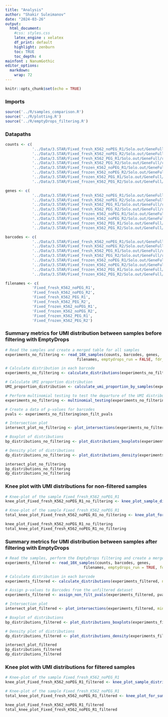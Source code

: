 ```yaml
---
title: "Analysis"
author: "Shakir Suleimanov"
date: "2024-03-26"
output: 
  html_document:
    #css: styles.css
    latex_engine : xelatex
    df_print: default
    highlight: zenburn
    toc: TRUE
    toc_depth: 4
mainfont : NanumGothic    
editor_options: 
  markdown: 
    wrap: 72
---
```


```r
knitr::opts_chunk$set(echo = TRUE)
```

### Imports
```r
source('../R/samples_comparison.R')
source('../R/plotting.R')
source('../R/emptyDrops_filtering.R')
```


### Datapaths
```r
counts <- c(
            '../Data/3.STAR/Fixed_fresh_K562_noPEG_R1/Solo.out/GeneFull/raw/matrix.mtx',
            '../Data/3.STAR/Fixed_fresh_K562_noPEG_R2/Solo.out/GeneFull/raw/matrix.mtx',
            '../Data/3.STAR/Fixed_fresh_K562_PEG_R1/Solo.out/GeneFull/raw/matrix.mtx',
            '../Data/3.STAR/Fixed_fresh_K562_PEG_R2/Solo.out/GeneFull/raw/matrix.mtx',
            '../Data/3.STAR/Fixed_frozen_K562_noPEG_R1/Solo.out/GeneFull/raw/matrix.mtx',
            '../Data/3.STAR/Fixed_frozen_K562_noPEG_R2/Solo.out/GeneFull/raw/matrix.mtx',
            '../Data/3.STAR/Fixed_frozen_K562_PEG_R1/Solo.out/GeneFull/raw/matrix.mtx',
            '../Data/3.STAR/Fixed_frozen_K562_PEG_R2/Solo.out/GeneFull/raw/matrix.mtx')

genes <- c(
            '../Data/3.STAR/Fixed_fresh_K562_noPEG_R1/Solo.out/GeneFull/raw/features.tsv',
            '../Data/3.STAR/Fixed_fresh_K562_noPEG_R2/Solo.out/GeneFull/raw/features.tsv',
            '../Data/3.STAR/Fixed_fresh_K562_PEG_R1/Solo.out/GeneFull/raw/features.tsv',
            '../Data/3.STAR/Fixed_fresh_K562_PEG_R2/Solo.out/GeneFull/raw/features.tsv',
            '../Data/3.STAR/Fixed_frozen_K562_noPEG_R1/Solo.out/GeneFull/raw/features.tsv',
            '../Data/3.STAR/Fixed_frozen_K562_noPEG_R2/Solo.out/GeneFull/raw/features.tsv',
            '../Data/3.STAR/Fixed_frozen_K562_PEG_R1/Solo.out/GeneFull/raw/features.tsv',
            '../Data/3.STAR/Fixed_frozen_K562_PEG_R2/Solo.out/GeneFull/raw/features.tsv')

barcodes <- c(
            '../Data/3.STAR/Fixed_fresh_K562_noPEG_R1/Solo.out/GeneFull/raw/barcodes.tsv',
            '../Data/3.STAR/Fixed_fresh_K562_noPEG_R2/Solo.out/GeneFull/raw/barcodes.tsv',
            '../Data/3.STAR/Fixed_fresh_K562_PEG_R1/Solo.out/GeneFull/raw/barcodes.tsv',
            '../Data/3.STAR/Fixed_fresh_K562_PEG_R2/Solo.out/GeneFull/raw/barcodes.tsv',
            '../Data/3.STAR/Fixed_frozen_K562_noPEG_R1/Solo.out/GeneFull/raw/barcodes.tsv',
            '../Data/3.STAR/Fixed_frozen_K562_noPEG_R2/Solo.out/GeneFull/raw/barcodes.tsv',
            '../Data/3.STAR/Fixed_frozen_K562_PEG_R1/Solo.out/GeneFull/raw/barcodes.tsv',
            '../Data/3.STAR/Fixed_frozen_K562_PEG_R2/Solo.out/GeneFull/raw/barcodes.tsv')

filenames <- c(
            'Fixed_fresh_K562_noPEG_R1',
            'Fixed_fresh_K562_noPEG_R2',
            'Fixed_fresh_K562_PEG_R1',
            'Fixed_fresh_K562_PEG_R2',
            'Fixed_frozen_K562_noPEG_R1',
            'Fixed_frozen_K562_noPEG_R2',
            'Fixed_frozen_K562_PEG_R1',
            'Fixed_frozen_K562_PEG_R2')
```


### Summary metrics for UMI distribution between samples before filtering with EmptyDrops
```r
# Read the samples and create a merged table for all samples
experiments_no_filtering <- read_10X_samples(counts, barcodes, genes, 
                                filenames, emptydrops_run = FALSE, fdr_threshold = 0.05)

# Calculate distribution in each barcode
experiments_no_filtering <- calculate_distributions(experiments_no_filtering, number_of_samples = 8)

# Calculate UMI proportion distribution
UMI_proportion_distribution <- calculate_umi_proportion_by_samples(experiments_no_filtering)

# Perform multinomial testing to test the departure of the UMI distribution from the reference distribution
experiments_no_filtering <- multinomial_testing(experiments_no_filtering, number_of_samples = 8, probs = UMI_proportion_distribution)

# Create a data of p-values for barcodes
pvals <- experiments_no_filtering$non_filt_pvals

# Intersection plot
intersect_plot_no_filtering <- plot_intersections(experiments_no_filtering, min_intersection_size = 2000)

# Boxplot of distributions
bp_distributions_no_filtering <- plot_distributions_boxplots(experiments_no_filtering, number_of_samples = 8, alpha = 0.01)

# Density plot of distributions
dp_distributions_no_filtering <- plot_distributions_density(experiments_no_filtering)

intersect_plot_no_filtering
bp_distributions_no_filtering
dp_distributions_no_filtering
```


### Knee plot with UMI distributions for non-filtered samples 
```r
# Knee-plot of the sample Fixed_fresh_K562_noPEG_R1
knee_plot_Fixed_fresh_K562_noPEG_R1_no_filtering <- knee_plot_sample_distribution(experiments_no_filtering, sample = 1, threshold = 0.05)

# Knee-plot of the sample Fixed_fresh_K562_noPEG_R1
total_knee_plot_Fixed_fresh_K562_noPEG_R1_no_filtering <- knee_plot_for_sum_of_sample_wth_sample_distribution(experiments_no_filtering, sample = 1, threshold = 0.05)

knee_plot_Fixed_fresh_K562_noPEG_R1_no_filtering
total_knee_plot_Fixed_fresh_K562_noPEG_R1_no_filtering
```


### Summary metrics for UMI distribution between samples after filtering with EmptyDrops
```r
# Read the samples, perform the EmptyDrops filtering and create a merged table for all samples
experiments_filtered <- read_10X_samples(counts, barcodes, genes, 
                                   filenames, emptydrops_run = TRUE, fdr_threshold = 0.05)

# Calculate distribution in each barcode
experiments_filtered <- calculate_distributions(experiments_filtered, number_of_samples = 8)

# Assign p-values to Barcodes from the unfiltered dataset 
experiments_filtered <- assign_non_filt_pvals(experiments_filtered, pvals)

# Intersection plot
intersect_plot_filtered <- plot_intersections(experiments_filtered, min_intersection_size = 200)

# Boxplot of distributions
bp_distributions_filtered <- plot_distributions_boxplots(experiments_filtered, number_of_samples = 8, alpha = 0.1)

# Density plot of distributions
dp_distributions_filtered <- plot_distributions_density(experiments_filtered)

intersect_plot_filtered
bp_distributions_filtered
dp_distributions_filtered
```

### Knee plot with UMI distributions for filtered samples 
```r
# Knee-plot of the sample Fixed_fresh_K562_noPEG_R1
knee_plot_Fixed_fresh_K562_noPEG_R1_filtered <- knee_plot_sample_distribution(experiments_filtered, sample = 1, threshold = 0.05)

# Knee-plot of the sample Fixed_fresh_K562_noPEG_R1
total_knee_plot_Fixed_fresh_K562_noPEG_R1_filtered <- knee_plot_for_sum_of_sample_wth_sample_distribution(experiments_filtered, sample = 1, threshold = 0.05)

knee_plot_Fixed_fresh_K562_noPEG_R1_filtered
total_knee_plot_Fixed_fresh_K562_noPEG_R1_filtered
```



